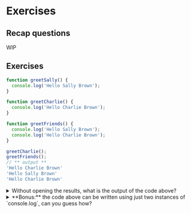 # Exercises

## Recap questions

WIP

## Exercises

```js static
function greetSally() {
  console.log('Hello Sally Brown');
}

function greetCharlie() {
  console.log('Hello Charlie Brown');
}

function greetFriends() {
  console.log('Hello Sally Brown');
  console.log('Hello Charlie Brown');
}

greetCharlie();
greetFriends();
// ** output **
'Hello Charlie Brown'
'Hello Sally Brown'
'Hello Charlie Brown'
```

<details>
  <summary>Without opening the results, what is the output of the code above?</summary>

- First we call `greetCharlie`, that will print `'Hello Charlie Brown'`;
- Then we call `greetFriends`, printing the remaining two logs.
</details>

<details>
  <summary>**Bonus:** the code above can be written using just two instances of `console.log`, can you guess how?</summary>

```js
function greetSally() {
  console.log('Hello Sally Brown');
}

function greetCharlie() {
  console.log('Hello Charlie Brown');
}

function greetFriends() {
  greetSally();
  greetCharlie();
}

greetCharlie();
greetFriends();
```

We haven't mentioned it explicitly yet, but you can call functions from inside functions! That will be the rule pretty soon. We'll get there together, don't fret!
</details>